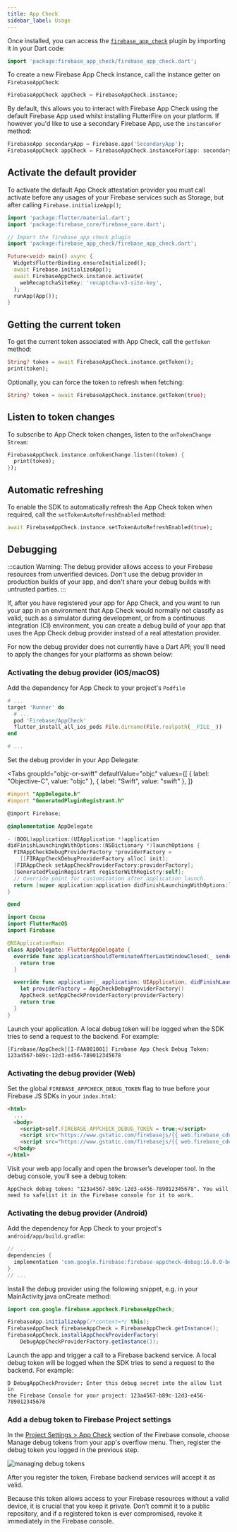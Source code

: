 ```yaml
---
title: App Check
sidebar_label: Usage
---
```


Once installed, you can access the [`firebase_app_check`](!firebase_app_check) plugin by importing
it in your Dart code:

```dart
import 'package:firebase_app_check/firebase_app_check.dart';
```

To create a new Firebase App Check instance, call the instance getter on `FirebaseAppCheck`:

```dart
FirebaseAppCheck appCheck = FirebaseAppCheck.instance;
```

By default, this allows you to interact with Firebase App Check using the default Firebase App used whilst installing FlutterFire on your platform. If however you'd like to use a secondary Firebase App, use the `instanceFor` method:

```dart
FirebaseApp secondaryApp = Firebase.app('SecondaryApp');
FirebaseAppCheck appCheck = FirebaseAppCheck.instanceFor(app: secondaryApp);
```

## Activate the default provider

To activate the default App Check attestation provider you must call activate before any usages of your Firebase
services such as Storage, but after calling `Firebase.initializeApp()`;

```dart {10} title="lib/main.dart"
import 'package:flutter/material.dart';
import 'package:firebase_core/firebase_core.dart';

// Import the firebase_app_check plugin
import 'package:firebase_app_check/firebase_app_check.dart';

Future<void> main() async {
  WidgetsFlutterBinding.ensureInitialized();
  await Firebase.initializeApp();
  await FirebaseAppCheck.instance.activate(
    webRecaptchaSiteKey: 'recaptcha-v3-site-key',
  );
  runApp(App());
}
```

## Getting the current token

To get the current token associated with App Check, call the `getToken` method:

```dart
String? token = await FirebaseAppCheck.instance.getToken();
print(token);
```

Optionally, you can force the token to refresh when fetching:

```dart
String? token = await FirebaseAppCheck.instance.getToken(true);
```

## Listen to token changes

To subscribe to App Check token changes, listen to the `onTokenChange` `Stream`:

```dart
FirebaseAppCheck.instance.onTokenChange.listen((token) {
  print(token);
});
```

## Automatic refreshing

To enable the SDK to automatically refresh the App Check token when required, call the `setTokenAutoRefreshEnabled` method:

```dart
await FirebaseAppCheck.instance.setTokenAutoRefreshEnabled(true);
```

## Debugging

:::caution
Warning: The debug provider allows access to your Firebase resources from unverified devices. Don't use the debug provider in production builds of your app, and don't share your debug builds with untrusted parties.
:::

If, after you have registered your app for App Check, and you want to run your app in an environment that
App Check would normally not classify as valid, such as a simulator during development, or from a continuous
integration (CI) environment, you can create a debug build of your app that uses the App Check debug provider instead
of a real attestation provider.

For now the debug provider does not currently have a Dart API; you'll need to apply the changes for your platforms as
shown below:

### Activating the debug provider (iOS/macOS)

Add the dependency for App Check to your project's `Podfile`
```ruby {4} title="{macos|ios}/Podfile"
# ...
target 'Runner' do
  # ...
  pod 'Firebase/AppCheck'
  flutter_install_all_ios_pods File.dirname(File.realpath(__FILE__))
end

# ...
```

Set the debug provider in your App Delegate:

<Tabs
  groupId="objc-or-swift"
  defaultValue="objc"
  values={[
    { label: "Objective-C", value: "objc" },
    { label: "Swift", value: "swift" },
  ]}
>
  <TabItem value="objc">

```objectivec {4,10,11,12} title="{macos|ios}/Runner/AppDelegate.m"
#import "AppDelegate.h"
#import "GeneratedPluginRegistrant.h"

@import Firebase;

@implementation AppDelegate

- (BOOL)application:(UIApplication *)application
didFinishLaunchingWithOptions:(NSDictionary *)launchOptions {
  FIRAppCheckDebugProviderFactory *providerFactory =
    [[FIRAppCheckDebugProviderFactory alloc] init];
  [FIRAppCheck setAppCheckProviderFactory:providerFactory];
  [GeneratedPluginRegistrant registerWithRegistry:self];
  // Override point for customization after application launch.
  return [super application:application didFinishLaunchingWithOptions:launchOptions];
}

@end
```

  </TabItem>
  <TabItem value="swift">

```swift {3,11-15} title="{macos|ios}/Runner/AppDelegate.swift"
import Cocoa
import FlutterMacOS
import Firebase

@NSApplicationMain
class AppDelegate: FlutterAppDelegate {
  override func applicationShouldTerminateAfterLastWindowClosed(_ sender: NSApplication) -> Bool {
    return true
  }

  override func application(_ application: UIApplication, didFinishLaunchingWithOptions launchOptions: [UIApplication.LaunchOptionsKey : Any]? = nil) -> Bool {
    let providerFactory = AppCheckDebugProviderFactory()
    AppCheck.setAppCheckProviderFactory(providerFactory)
    return true
  }
}
```

  </TabItem>
</Tabs>

Launch your application. A local debug token will be logged when the SDK tries to send a request to the backend. For example:

```
[Firebase/AppCheck][I-FAA001001] Firebase App Check Debug Token:
123a4567-b89c-12d3-e456-789012345678
```

### Activating the debug provider (Web)

Set the global `FIREBASE_APPCHECK_DEBUG_TOKEN` flag to true before your Firebase JS SDKs in your `index.html`:

```html {4} title="web/index.html"
<html>
  ...
  <body>
    <script>self.FIREBASE_APPCHECK_DEBUG_TOKEN = true;</script>
    <script src="https://www.gstatic.com/firebasejs/{{ web.firebase_cdn }}/firebase-app.js"></script>
    <script src="https://www.gstatic.com/firebasejs/{{ web.firebase_cdn }}/firebase-app-check.js"></script>
  </body>
</html>
```

Visit your web app locally and open the browser’s developer tool. In the debug console, you’ll see a debug token:

```
AppCheck debug token: "123a4567-b89c-12d3-e456-789012345678". You will
need to safelist it in the Firebase console for it to work.
```


### Activating the debug provider (Android)

Add the dependency for App Check to your project's `android/app/build.gradle`:
```groovy {3} title="android/app/build.gradle"
// ...
dependencies {
  implementation 'com.google.firebase:firebase-appcheck-debug:16.0.0-beta01'
}
// ...
```

Install the debug provider using the following snippet, e.g. in your MainActivity.java onCreate method:

```java {1,3-6}
import com.google.firebase.appcheck.FirebaseAppCheck;

FirebaseApp.initializeApp(/*context=*/ this);
FirebaseAppCheck firebaseAppCheck = FirebaseAppCheck.getInstance();
firebaseAppCheck.installAppCheckProviderFactory(
    DebugAppCheckProviderFactory.getInstance());
```


Launch the app and trigger a call to a Firebase backend service. A local debug token will be logged when the SDK tries
to send a request to the backend. For example:

```
D DebugAppCheckProvider: Enter this debug secret into the allow list in
the Firebase Console for your project: 123a4567-b89c-12d3-e456-789012345678
```

### Add a debug token to Firebase Project settings

In the [Project Settings > App Check](https://console.firebase.google.com/project/_/settings/appcheck) section of the
Firebase console, choose Manage debug tokens from your app's overflow menu.
Then, register the debug token you logged in the previous step.

![managing debug tokens](https://firebase.google.com/docs/app-check/manage-debug-tokens.png)

After you register the token, Firebase backend services will accept it as valid.

Because this token allows access to your Firebase resources without a valid device, it is crucial that you keep it private.
Don't commit it to a public repository, and if a registered token is ever compromised, revoke it immediately in the
Firebase console.
